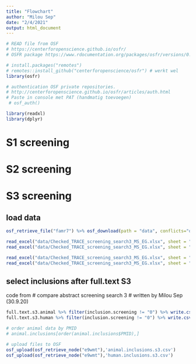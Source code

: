 ```yaml
---
title: "Flowchart"
author: "Milou Sep"
date: "2/4/2021"
output: html_document
---
```


```r
# READ file from OSF
# https://centerforopenscience.github.io/osfr/
# OSFR package https://www.rdocumentation.org/packages/osfr/versions/0.1.0.9000

# install.packages("remotes")
# remotes::install_github("centerforopenscience/osfr") # werkt wel
library(osfr)

# authentication OSF private repositories.
# http://centerforopenscience.github.io/osfr/articles/auth.html
# Paste in console met PAT (handmatig toevoegen)
 # osf_auth()

library(readxl)
library(dplyr)
```

# S1 screening





# S2 screening




# S3 screening

## load data
```r
osf_retrieve_file("famr7") %>% osf_download(path = "data", conflicts="overwrite") # check screening S3 abstract & full text.

read_excel("data/Checked_TRACE_screening_search3_MS_EG.xlsx", sheet = "abstract.screening.s3.animal")->abstract.s3.animal
read_excel("data/Checked_TRACE_screening_search3_MS_EG.xlsx", sheet = "abstract.screening.s3.human")->abstract.s3.human

read_excel("data/Checked_TRACE_screening_search3_MS_EG.xlsx", sheet = "full.text.screening.s3.animal")->full.text.s3.animal
read_excel("data/Checked_TRACE_screening_search3_MS_EG.xlsx", sheet = "full.text.screening.s3.human")->full.text.s3.human
```
## select inclusions after full.text S3

code from # compare abstract screening search 3
# written by Milou Sep (30.9.20)
```r

full.text.s3.animal %>% filter(inclusion.screening != "0") %>% write.csv2(.,file='animal.inclusions.s3.csv')
full.text.s3.human %>% filter(inclusion.screening != "0") %>% write.csv2(.,file='human.inclusions.s3.csv')

# order animal data by PMID 
# animal.inclusions[order(animal.inclusions$PMID),]

# upload files to OSF
osf_upload(osf_retrieve_node("e9wmt"),'animal.inclusions.s3.csv')
osf_upload(osf_retrieve_node("e9wmt"),'human.inclusions.s3.csv')
```

